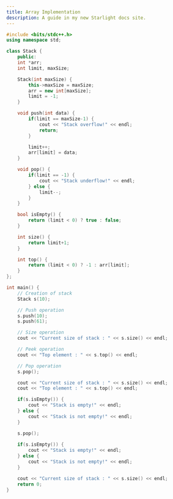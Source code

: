 ```yaml
---
title: Array Implementation
description: A guide in my new Starlight docs site.
---
```


```c++
#include <bits/stdc++.h>
using namespace std;

class Stack {
    public:
    int *arr;
    int limit, maxSize;

    Stack(int maxSize) {
        this->maxSize = maxSize;
        arr = new int[maxSize];
        limit = -1;
    }

    void push(int data) {
        if(limit == maxSize-1) {
            cout << "Stack overflow!" << endl;
            return;
        }

        limit++;
        arr[limit] = data;
    }

    void pop() {
        if(limit == -1) {
            cout << "Stack underflow!" << endl;
        } else {
            limit--;
        }
    }

    bool isEmpty() {
        return (limit < 0) ? true : false;
    }

    int size() {
        return limit+1;
    }

    int top() {
        return (limit < 0) ? -1 : arr[limit];
    }
};

int main() {
    // Creation of stack
    Stack s(10);

    // Push operation
    s.push(10);
    s.push(61);

    // Size operation
    cout << "Current size of stack : " << s.size() << endl;

    // Peek operation
    cout << "Top element : " << s.top() << endl;

    // Pop operation
    s.pop();

    cout << "Current size of stack : " << s.size() << endl;
    cout << "Top element : " << s.top() << endl;

    if(s.isEmpty()) {
        cout << "Stack is empty!" << endl;
    } else {
        cout << "Stack is not empty!" << endl;
    }

    s.pop();
    
    if(s.isEmpty()) {
        cout << "Stack is empty!" << endl;
    } else {
        cout << "Stack is not empty!" << endl;
    }

    cout << "Current size of stack : " << s.size() << endl;
    return 0;
}
```
